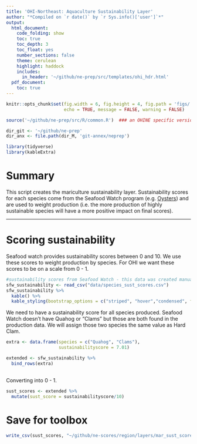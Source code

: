 ```yaml
---
title: 'OHI-Northeast: Aquaculture Sustainability Layer'
author: "*Compiled on `r date()` by `r Sys.info()['user']`*"
output: 
  html_document:
    code_folding: show
    toc: true
    toc_depth: 3
    toc_float: yes
    number_sections: false
    theme: cerulean
    highlight: haddock
    includes: 
      in_header: '~/github/ne-prep/src/templates/ohi_hdr.html'
  pdf_document:
    toc: true
---
```


``` r
knitr::opts_chunk$set(fig.width = 6, fig.height = 4, fig.path = 'figs/',
                      echo = TRUE, message = FALSE, warning = FALSE)

source('~/github/ne-prep/src/R/common.R')  ### an OHINE specific version of common.R

dir_git <- '~/github/ne-prep'
dir_anx <- file.path(dir_M, 'git-annex/neprep')

library(tidyverse)
library(kableExtra)
```

# Summary

This script creates the mariculture sustainability layer. Sustainability scores for each species come from the Seafood Watch program (e.g. [Oysters](https://www.seafoodwatch.org/seafood-recommendations/groups/oysters?q=Oysters&t=Oysters&location=domestic&method=farmed&type=eastern&o=1190987422)) and are used to weight production (i.e. the more production of highly sustainable species will have a more positive impact on final scores).

***

# Scoring sustainability

Seafood watch provides sustainability scores between 0 and 10. We use these scores to weight production by species. For OHI we want these scores to be on a scale from 0 - 1.


```r
#sustainability scores from Seafood Watch - this data was created manually by looking at the website
sfw_sustainability <- read_csv("data/species_sust_scores.csv")
sfw_sustainability %>%
  kable() %>%
  kable_styling(bootstrap_options = c("striped", "hover","condensed", full_width = F))
```
We need to have a sustainability score for all species produced. Seafood Watch doesn't have Quahog or "Clams" but those are both found in the production data. We will assign those two species the same value as Hard Clam.

```r
extra <- data.frame(species = c("Quahog", "Clams"),
                    sustainabilityscore = 7.01)

extended <- sfw_sustainability %>%
  bind_rows(extra)
  
```



Converting into 0 - 1. 

```r
sust_scores <- extended %>%
  mutate(sust_score = sustainabilityscore/10)
```

# Save for toolbox

```r
write_csv(sust_scores, "~/github/ne-scores/region/layers/mar_sust_scores.csv")
```


